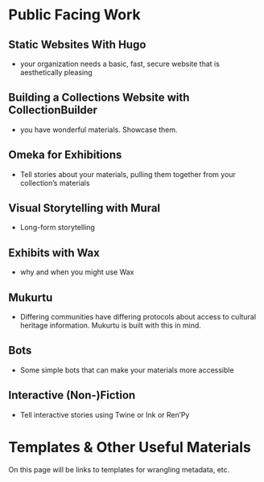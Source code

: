 # Public Facing Work

## Static Websites With Hugo {#hugo}

- your organization needs a basic, fast, secure website that is aesthetically pleasing

## Building a Collections Website with CollectionBuilder {#collectionbuilder}

- you have wonderful materials. Showcase them.

## Omeka for Exhibitions {#omeka}

- Tell stories about your materials, pulling them together from your collection's materials

## Visual Storytelling with Mural {#mural}

- Long-form storytelling

## Exhibits with Wax {#wax}

- why and when you might use Wax

## Mukurtu {#mukurtu}

- Differing communities have differing protocols about access to cultural heritage information. Mukurtu is built with this in mind.

## Bots {#bots}

- Some simple bots that can make your materials more accessible

## Interactive (Non-)Fiction {#interactive-stories}

- Tell interactive stories using Twine or Ink or Ren'Py

# Templates & Other Useful Materials {#templates}

On this page will be links to templates for wrangling metadata, etc.